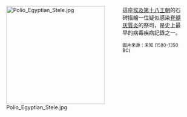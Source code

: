 <div style="float:left;margin-right:0.5em;">
[[File:Polio_Egyptian_Stele.jpg|260px]]
</div>
這座[[埃及第十八王朝|埃及第十八王朝]]的石碑描繪一位疑似感染[[脊髓灰質炎|脊髓灰質炎]]的祭司，是史上最早的病毒疾病記錄之一。

<small>圖片來源：未知 (1580–1350 BC)</small>